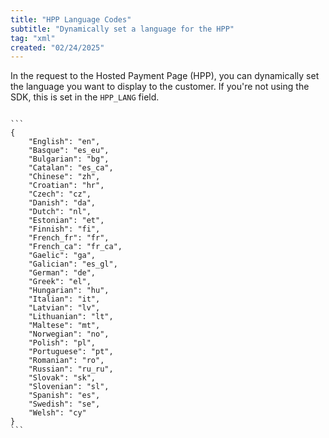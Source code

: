 ```yaml
---
title: "HPP Language Codes"
subtitle: "Dynamically set a language for the HPP"
tag: "xml"
created: "02/24/2025"
---
```

In the request to the Hosted Payment Page (HPP), you can dynamically set the language you want to display to the customer. If you're not using the SDK, this is set in the `HPP_LANG` field. 

<Code id="markup" title="" language="markup" active>
```
{
    "English": "en",
    "Basque": "es_eu",
    "Bulgarian": "bg",
    "Catalan": "es_ca",
    "Chinese": "zh",
    "Croatian": "hr",
    "Czech": "cz",
    "Danish": "da",
    "Dutch": "nl",
    "Estonian": "et",
    "Finnish": "fi",
    "French_fr": "fr",
    "French_ca": "fr_ca",
    "Gaelic": "ga",
    "Galician": "es_gl",
    "German": "de",
    "Greek": "el",
    "Hungarian": "hu",
    "Italian": "it",
    "Latvian": "lv",
    "Lithuanian": "lt",
    "Maltese": "mt",
    "Norwegian": "no",
    "Polish": "pl",
    "Portuguese": "pt",
    "Romanian": "ro",
    "Russian": "ru_ru",
    "Slovak": "sk",
    "Slovenian": "sl",
    "Spanish": "es",
    "Swedish": "se",
    "Welsh": "cy"
}
```
</Code>
